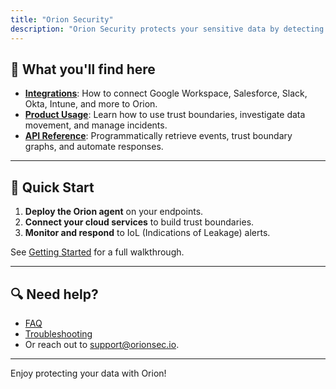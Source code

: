```yaml
---
title: "Orion Security"
description: "Orion Security protects your sensitive data by detecting exfiltration attempts without relying on static policies. This documentation helps you integrate, deploy, and get the most out of the Orion platform."
---
```


## 🚀 What you'll find here

- [**Integrations**](./integrations/index): How to connect Google Workspace, Salesforce, Slack, Okta, Intune, and more to Orion.
- [**Product Usage**](./quickstart): Learn how to use trust boundaries, investigate data movement, and manage incidents.
- [**API Reference**](./api-reference/index): Programmatically retrieve events, trust boundary graphs, and automate responses.

---

## 🧭 Quick Start

1. **Deploy the Orion agent** on your endpoints.
2. **Connect your cloud services** to build trust boundaries.
3. **Monitor and respond** to IoL (Indications of Leakage) alerts.

See [Getting Started](./getting-started.md) for a full walkthrough.

---

## 🔍 Need help?

- [FAQ](./faq.md)
- [Troubleshooting](./troubleshooting.md)
- Or reach out to [support@orionsec.io](mailto:support@orionsec.io).

---

Enjoy protecting your data with Orion\!